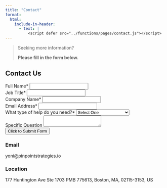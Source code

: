 ```yaml
---
title: "Contact"
format:
  html:
    include-in-header:
      - text: |
          <script defer src="../functions/pages/contact.js"></script>
---
```


<blockquote>

<p>Seeking more information?</p>

<p><b>Please fill in the form below.</b></p>

</blockquote>

```{=html}
<main class="main_contact">
<h2>Contact Us</h2>
<form action="/pages/contact.html", method="post">
  <div class="input">
    <label for="name">Full Name*</label>
    <input id="name" type="text" name="name"
    required />
  </div>

  <div class="input">
    <label for="job">Job Title*</label>
    <input id="job" type="text" name="job" required />
  </div>
    
  <div class="input">
    <label for="company">Company Name*</label>
    <input id="company" type="text" name="company" required />
  </div>

  <div class="input">
    <label for="email">Email Address*</label>
    <input id="email" type="email" name="email" required />
  </div>

  <div class="input">
    <label for="category">What type of help do you need?*</label>
    <select id="category" name="category" required>
      <option hidden disabled selected value>Select One</option>
      <option value="MandS">Modeling and Simulation</option>
      <option value="ensembles">Ensembles</option>
      <option value="training">Training/Coaching</option>
      <option value="openscience">Open Science</option>
      <option value="other">Other</option>
    </select>
  </div>

  <div class="input">
    <label for="message">Specific Question</label>
    <textarea id="message" name="message"></textarea>
  </div>
  
  <input type="submit" value="Click to Submit Form"/>
  
  <div>
    <p id="result-text"></p>
  </div>
</form>
</main>
```
### Email

yoni\@pinpointstrategies.io

### Location

177 Huntington Ave Ste 1703 PMB 775613, Boston, MA, 02115-3153, US

